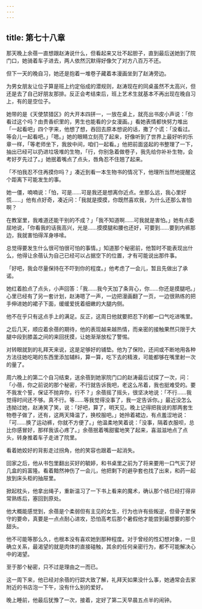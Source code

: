 ```yaml
---
---
---
```

title: 第七十八章
---




那天晚上余蓓一直想跟赵涛说什么，但看起来又壮不起胆子，直到最后送她到了院门口，她骑着车子进去，两人依然沉默得好像欠了对方八百万不还。

但下一天的晚自习，她还是抱着一堆卷子藏着本漫画坐到了赵涛旁边。

为男女朋友让位子算是班上约定俗成的潜规则，赵涛现在的同桌虽然不太高兴，但还是去了自己好朋友那排。反正会考结束后，班上艺术生就基本不再出现在晚自习上，有的是空位子。

她带的是《天使禁猎区》的大开本四拼一，一放在桌上，就亮出书皮小声说：「你看过这个吗？由贵香织里的，男生也能看的少女漫画。」看她表情都快努力堆出「一起看吧」四个字来，他想了想，吞回去原本想说的话，撒了个谎：「没看过。等会儿一起看吧。」「嗯。」她的眼睛立刻亮了起来，好像听到了世界上最好听的乐章一样，「等老师坐下，我放中间，咱们一起看。」他把前面竖起的书整理了一下，抽出已经可以扔进垃圾堆的生物，「行，你别急着做卷子，我先给你补补生物，会考好歹先过了。」她抿着嘴点了点头，唇角忍不住翘了起来。

「不怕我忍不住再摸你吗？」凑近到看一本生物书的情况下，他理所当然地提醒这个距离下可能发生的事。

她一僵，喃喃说：「怕，可是……可是我还是想离你近点。坐那么远，我心里好慌……」他有点好奇，凑近问：「我就是摸摸，你既然喜欢我，为什么还那么害怕啊？

在教室里，我难道还能干别的不成？」「我不知道啊……可我就是害怕。」她有点委屈地说，「你看我的话我高兴，光是……摸摸腿和腰也还好，可要到……要到内裤那边，我就害怕得浑身哆嗦。

总觉得要发生什么很可怕很可怕的事情。」知道那个秘密前，他暂时不能表现出什么，他得让余蓓认为自己已经可以占据空下的位置，才有可能说出那件事。

「好吧，我会尽量保持在不吓到你的程度。」他考虑了一会儿，暂且先做出了承诺。

她红着脸点了点头，小声回答：「我……我今天加了条背心，你……你还是摸腿吧。」心里已经有了另一套计划，赵涛嗯了一声，一边把漫画翻了一页，一边很熟练的把手伸进她的裙子下面，缓缓爱抚着细嫩的大腿内侧。

他不在乎只有这点手上的满足。反正，这周日他就要把忍下的都一口气吃进嘴里。

之后几天，顺应着余蓓的期待，他的表现越来越热情，而亲密的接触果然只限于大腿中段到膝盖之间的来回抚摸，让她渐渐放松了警惕。

对转眼就到的礼拜天来说，这是足够好的铺垫。他为了保险，还间或不断地用各种方法往她吃喝的东西里添加辅料，算一算，吃下去的精液，可能都够在嘴里射一次的量了。

周六晚上的第二个自习结束，送余蓓到她家院门口的赵涛最后试探了一次，问：「小蓓，你之前说的那个秘密，不行就告诉我吧，老这么吊着，我也挺难受的。要不我发个誓，保证不抛弃你，行不？」余蓓摇了摇头，很坚决地说：「不行……我觉得时间还不够。真不行。等……等我觉得没事了，我一定告诉你。」最近没怎么违拗过她，赵涛笑了笑，说：「好吧，算了，明天见。晚上记得把我说的那两套生物卷子做了，还有，这两天降温了，换校服吧。」她拎着裙边，有点羞涩地说：「可……换了运动裤，你就不方便了。」他温柔地笑着说：「没事，隔着衣服呗，总比你感冒好，那样我该心疼了。」余蓓抿着嘴甜蜜地笑了起来，喜滋滋地点了点头，转身推着车子走进了院里。

看着她姣好的背影走过拐角，他的笑容也跟着一起消失。

回家之后，他从书包里翻出买好的毓婷，和书桌里之前为了将来要用一口气买了好几盒的妈富隆。看着黯然神伤了一会儿，他把剩下的避孕套也找了出来，和药一起放到床头柜的抽屉里。

掀起枕头，他拿出绳子，重新温习了一下书上看来的魔术，确认那个结已经打得非常熟练后，塞回到原处。

他大概能感觉到，余蓓是个柔弱但有主见的女生，行为也许有些叛逆，但骨子里保守的要命，真要是一点点耐心进攻，恐怕高考后那个暑假他才能尝到最想要的那个甜头。

他不可能等那么久，也根本没有喜欢她到那种程度。对于曾经的性幻想对象，一旦确立关系，最渴望的就是肉体的直接碰触，其余的任何亲密行为，都不可能解决心中的渴望。

至于那个秘密，只不过是理由之一而已。

这一周下来，他已经对余蓓的行踪大致了解，礼拜天如果没什么事，她通常会去家附近的书店泡一下午，没有什么别的爱好。

晚上睡前，他最后犹豫了一次，接着，定好了第二天早晨五点半的闹钟。